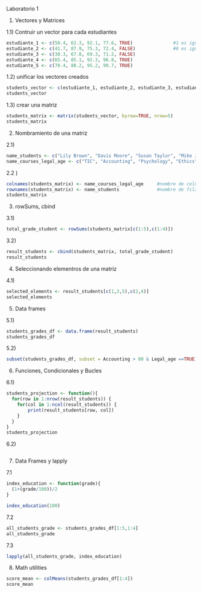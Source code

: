 Laboratorio 1

1. Vectores y Matrices

1.1) Contruir un vector para cada estudiantes

```{r}
estudiante_1 <- c(50.4, 62.3, 92.1, 77.6, TRUE)               #1 es igual a TRUE
estudiante_2 <- c(41.7, 87.9, 75.3, 72.4, FALSE)              #0 es igual a FALSE
estudiante_3 <- c(30.3, 67.8, 69.3, 71.2, FALSE)
estudiante_4 <- c(65.4, 85.1, 92.3, 96.8, TRUE)
estudiante_5 <- c(70.4, 88.2, 95.2, 90.7, TRUE)

```

1.2) unificar los vectores creados

```{r}
students_vector <- c(estudiante_1, estudiante_2, estudiante_3, estudiante_4, estudiante_5)
students_vector
```
1.3) crear una matriz

```{r}
students_matrix <- matrix(students_vector, byrow=TRUE, nrow=5)
students_matrix
```
2. Nombramiento de una matriz

2.1) 

```{r}
name_students <- c("Lily Brown", "Davis Moore", "Susan Taylor", "Mike Jones", "Tom Hill")
name_courses_legal_age <- c("TIC", "Accounting", "Psychology", "Ethics", "Legal_age")

```
2.2 ) 

```{r}
colnames(students_matrix) <- name_courses_legal_age     #nombre de columnas
rownames(students_matrix) <- name_students              #nombre de filas
students_matrix
```
3. rowSums, cbind

3.1)

```{r}
total_grade_student <- rowSums(students_matrix[c(1:5),c(1:4)])

```
3.2)

```{r}
result_students <- cbind(students_matrix, total_grade_student)
result_students
```

4. Seleccionando elementros de una matriz

4.1) 

```{r}
selected_elements <- result_students[c(1,3,5),c(2,4)]
selected_elements
```
5. Data frames

5.1)

```{r}
students_grades_df <- data.frame(result_students)
students_grades_df
```
5.2)

```{r}
subset(students_grades_df, subset = Accounting > 80 & Legal_age ==TRUE)
```

6. Funciones, Condicionales y Bucles

6.1)

```{r}

students_projection <- function(){
  for(row in 1:nrow(result_students)) {
    for(col in 1:ncol(result_students)) {
        print(result_students[row, col])
    }
  }
}
students_projection

```

6.2)

```{r}

```


7. Data Frames y lapply

7.1

```{r}
index_education <- function(grade){
  (1+(grade/100))/2
}

index_education(100)
```

7.2

```{r}
all_students_grade <- students_grades_df[1:5,1:4]
all_students_grade
```
7.3

```{r}
lapply(all_students_grade, index_education)
```

8. Math utilities

```{r}
score_mean <- colMeans(students_grades_df[1:4])
score_mean
```


